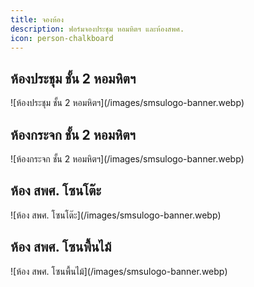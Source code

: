 ```yaml
---
title: จองห้อง
description: ฟอร์มจองประชุม หอมหิตฯ และห้องสพศ.
icon: person-chalkboard
---
```


## ห้องประชุม ชั้น 2 หอมหิตฯ

<Columns cols={2}>
  <Frame>![ห้องประชุม ชั้น 2 หอมหิตฯ](/images/smsulogo-banner.webp)</Frame>
  <CardGroup cols={1}>
    <Card
      title="ฟอร์มจอง"
      icon="square-list"
      href="https://docs.google.com/forms/d/e/1FAIpQLSdSdxk7y_q9KkHtU1c0CwawA4P0uxQJOUaCsDRxDe_P1e-yCw/viewform"
      horizontal
    />
    <Card
      title="Calendar"
      icon="calendar-week"
      href="https://calendar.google.com/calendar/embed?src=483f9591b118a32bdc700a1401128bab3e8c10e16fabac99af3c8bfcaadf05b4@group.calendar.google.com&ctz=Asia/Bangkok"
      horizontal
    />
  </CardGroup>
</Columns>

## ห้องกระจก ชั้น 2 หอมหิตฯ

<Columns cols={2}>
  <Frame>![ห้องกระจก ชั้น 2 หอมหิตฯ](/images/smsulogo-banner.webp)</Frame>
  <CardGroup cols={1}>
    <Card
      title="ฟอร์มจอง"
      icon="square-list"
      href="https://docs.google.com/forms/d/e/1FAIpQLSf9uwOkEoXoGAjaUJoc6iRpqBQIs0_XnH4bfgz051xwogiR-g/viewform"
      horizontal
    />
    <Card
      title="Calendar"
      icon="calendar-week"
      href="https://calendar.google.com/calendar/embed?src=38b91ff3a622b3cbc083a81c8845006bccecd029184d4b9029f6a6b22b998f34@group.calendar.google.com&ctz=Asia/Bangkok"
      horizontal
    />
  </CardGroup>
</Columns>

## ห้อง สพศ. โซนโต๊ะ

<Columns cols={2}>
  <Frame>![ห้อง สพศ. โซนโต๊ะ](/images/smsulogo-banner.webp)</Frame>
  <CardGroup cols={1}>
    <Card
      title="ฟอร์มจอง"
      icon="square-list"
      href="https://docs.google.com/forms/d/e/1FAIpQLSfM0RjBZa5ZPljqsaaEvh37BGa_YdSz_BaI0F8vzNuuC7j9qA/viewform"
      horizontal
    />
    <Card
      title="Calendar"
      icon="calendar-week"
      href="https://calendar.google.com/calendar/embed?src=f6d789a2f9668e9421bdbed02ebc2fe04a90b13b83569048321d58f6c624f269@group.calendar.google.com&ctz=Asia/Bangkok"
      horizontal
    />
  </CardGroup>
</Columns>

## ห้อง สพศ. โซนพื้นไม้

<Columns cols={2}>
  <Frame>![ห้อง สพศ. โซนพื้นไม้](/images/smsulogo-banner.webp)</Frame>
  <CardGroup cols={1}>
    <Card
      title="ฟอร์มจอง"
      icon="square-list"
      href="https://docs.google.com/forms/d/e/1FAIpQLSfujxOh7EqpOymzMaikddyTrMv9E0-JTk67Aob52cyMg2moOg/viewform"
      horizontal
    />
    <Card
      title="Calendar"
      icon="calendar-week"
      href="https://calendar.google.com/calendar/embed?src=e7a71580c6ec4048ab11cfc24110abda6a7c5f3b573e36b2db17ce16b77639af@group.calendar.google.com&ctz=Asia/Bangkok"
      horizontal
    />
  </CardGroup>
</Columns>
